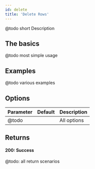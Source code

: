 ```yaml
---
id: delete
title: 'Delete Rows'
---
```


@todo short Description

## The basics

@todo most simple usage

## Examples

@todo various examples

## Options

| Parameter | Default | Description                                 |
| --------- | ------- | ------------------------------------------- |
| @todo     |         | All options  |

## Returns

#### 200: Success

@todo: all return scenarios
